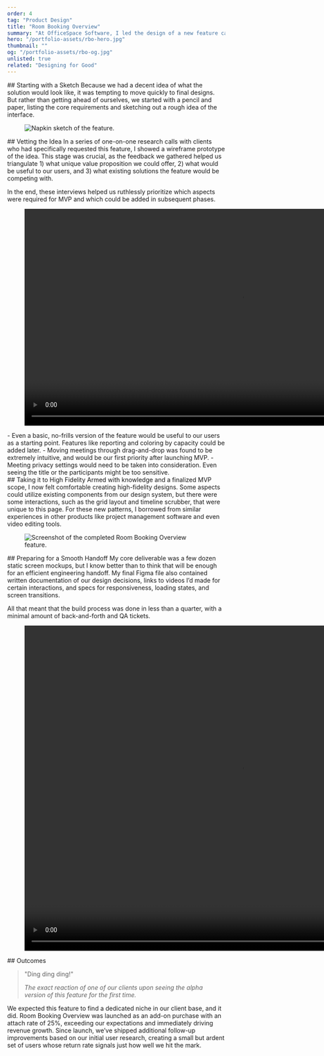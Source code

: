 ```yaml
---
order: 4
tag: "Product Design"
title: "Room Booking Overview"
summary: "At OfficeSpace Software, I led the design of a new feature called Room Booking Overview, which gave Facility Managers an all-new way to track their room bookings, optimize space capacity, and even move meetings with one click to accommodate their needs—all in an intuitive calendar interface."
hero: "/portfolio-assets/rbo-hero.jpg"
thumbnail: ""
og: "/portfolio-assets/rbo-og.jpg"
unlisted: true
related: "Designing for Good"
---
```


<div className="flex flex-col space-y-0 lg:space-y-12 xl:space-y-16 items-center max-w-none py-12 2xl:py-0">


<ProblemStatement
    label
    headline="Without a one-stop calendar view that integrated data from OfficeSpace, Facility Managers had no way of identifying booking inefficiencies."
    content="By including some key clients early on in the design process, we ensured that the final product was perfectly suited to the needs of the target user persona."
/>

<div className="max-w-2xl">
## Starting with a Sketch
Because we had a decent idea of what the solution would look like, it was tempting to move quickly to final designs. But rather than getting ahead of ourselves, we started with a pencil and paper, listing the core requirements and sketching out a rough idea of the interface.
</div>

<div className="text-center">
<figure className="my-0! mx-auto max-w-[1000px]">
<Image src="/portfolio-assets/rbo-1.png" alt="Napkin sketch of the feature." width={1000} height={500} quality="100" />
</figure>
</div>


<div className="max-w-2xl">
## Vetting the Idea
In a series of one-on-one research calls with clients who had specifically requested this feature, I showed a wireframe prototype of the idea. This stage was crucial, as the feedback we gathered helped us triangulate 1) what unique value proposition we could offer, 2) what would be useful to our users, and 3) what existing solutions the feature would be competing with.

In the end, these interviews helped us ruthlessly prioritize which aspects were required for MVP and which could be added in subsequent phases.
</div>

<div>
  <figure className="not-prose">
    <video
        width="1000"
        height="500"
        preload="metadata"
        playsInline
        autoPlay="autoplay"
        muted
        loop
    >
        <source src="/portfolio-assets/rbo-2.mp4" type="video/mp4" />
        Your browser does not support the video tag.
    </video>
  </figure>
</div>



<Callout headline="Key takeaways from preliminary research">
- Even a basic, no-frills version of the feature would be useful to our users as a starting point. Features like reporting and coloring by capacity could be added later.
- Moving meetings through drag-and-drop was found to be extremely intuitive, and would be our first priority after launching MVP.
- Meeting privacy settings would need to be taken into consideration. Even seeing the title or the participants might be too sensitive.
</Callout>

<div className="max-w-2xl">
## Taking it to High Fidelity
Armed with knowledge and a finalized MVP scope, I now felt comfortable creating high-fidelity designs. Some aspects could utilize existing components from our design system, but there were some interactions, such as the grid layout and timeline scrubber, that were unique to this page. For these new patterns, I borrowed from similar experiences in other products like project management software and even video editing tools.
</div>

<div className="text-center">
<figure className="my-0! mx-auto max-w-[1000px]">
<Image src="/portfolio-assets/rbo-3.jpg" alt="Screenshot of the completed Room Booking Overview feature." width={1200} height={750} quality="100" />
</figure>
</div>

<div className="max-w-2xl">
## Preparing for a Smooth Handoff
My core deliverable was a few dozen static screen mockups, but I know better than to think that will be enough for an efficient engineering handoff.
My final Figma file also contained written documentation of our design decisions, links to videos I’d made for certain interactions, and specs for responsiveness, loading states, and screen transitions.

All that meant that the build process was done in less than a quarter, with a minimal amount of back-and-forth and QA tickets.
</div>

<div>
  <figure className="not-prose">
    <video
        width="1000"
        height="750"
        preload="metadata"
        playsInline
        autoPlay="autoplay"
        muted
        loop
    >
        <source src="/portfolio-assets/rbo-4.mp4" type="video/mp4" />
        Your browser does not support the video tag.
    </video>
  </figure>
</div>

<div className="max-w-2xl">
## Outcomes
<blockquote className="not-prose my-12 pl-4 lg:pl-8 border-l-4 border-l-yellow-200 text-neutral-900! dark:text-neutral-300!">
  <span className="block mb-4 font-display text-xl lg:text-2xl font-semibold">
    "Ding ding ding!"
  </span>
  <cite className="leading-tight! not-italic! text-base"><p>The exact reaction of one of our clients upon seeing the alpha version of this feature for the first time.</p></cite>
</blockquote>
We expected this feature to find a dedicated niche in our client base, and it did. Room Booking Overview was launched as an add-on purchase with an attach rate of 25%, exceeding our expectations and immediately driving revenue growth. Since launch, we’ve shipped additional follow-up improvements based on our initial user research, creating a small but ardent set of users whose return rate signals just how well we hit the mark.

</div>
</div>
